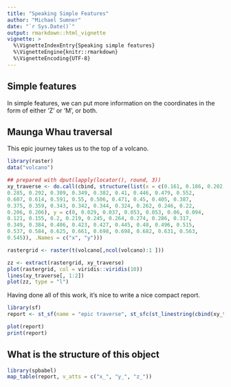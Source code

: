 ```yaml
---
title: "Speaking Simple Features"
author: "Michael Sumner"
date: "`r Sys.Date()`"
output: rmarkdown::html_vignette
vignette: >
  %\VignetteIndexEntry{Speaking simple features}
  %\VignetteEngine{knitr::rmarkdown}
  %\VignetteEncoding{UTF-8}
---
```


## Simple features

In simple features, we can put more information on the coordinates in the form of either 'Z' or 'M', or both. 


## Maunga Whau traversal

This epic journey takes us to the top of a volcano. 

```r
library(raster)
data("volcano")

## prepared with dput(lapply(locator(), round, 3))
xy_traverse <- do.call(cbind, structure(list(x = c(0.161, 0.186, 0.202, 0.228, 0.252, 0.27, 
0.285, 0.292, 0.309, 0.349, 0.382, 0.41, 0.446, 0.479, 0.552, 
0.607, 0.614, 0.591, 0.55, 0.506, 0.471, 0.45, 0.405, 0.387, 
0.375, 0.359, 0.343, 0.342, 0.344, 0.324, 0.262, 0.246, 0.22, 
0.206, 0.206), y = c(0, 0.029, 0.037, 0.053, 0.053, 0.06, 0.094, 
0.121, 0.155, 0.2, 0.219, 0.245, 0.264, 0.274, 0.286, 0.317, 
0.349, 0.384, 0.406, 0.423, 0.427, 0.445, 0.48, 0.496, 0.515, 
0.537, 0.584, 0.625, 0.661, 0.698, 0.698, 0.682, 0.631, 0.563, 
0.545)), .Names = c("x", "y")))

rastergrid <- raster(t(volcano[,ncol(volcano):1 ]))

zz <- extract(rastergrid, xy_traverse)
plot(rastergrid, col = viridis::viridis(10))
lines(xy_traverse[, 1:2])
plot(zz, type = "l")
```

Having done all of this work, it's nice to write a nice compact report. 

```r
library(sf)
report <- st_sf(name = "epic traverse", st_sfc(st_linestring(cbind(xy_traverse, zz))))

plot(report)
print(report)
```

## What is the structure of this object

```r
library(spbabel)
map_table(report, v_atts = c("x_", "y_", "z_"))


```

